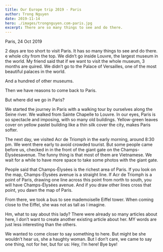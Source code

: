 ```yaml
---
title: Our Europe trip 2019 - Paris
author: Trong Nguyen
date: 2019-11-14
hero: ./images/trongnguyen.com-paris.jpg
excerpt: There are so many things to see and do there.
---
```


Paris, 24 Oct 2019

2 days are too short to visit Paris. It has so many things to see and do there.
e whole city from the top. We didn’t go inside Louvre, the largest museum in the world. My friend said that if we want to visit the whole museum, 3 months are quired. We didn’t go to the Palace of Versailles, one of the most beautiful palaces in the world.

And a hundred of other museums.

Then we have reasons to come back to Paris.

But where did we go in Paris?

We started the journey in Paris with a walking tour by ourselves along the Seine river. We walked from Sainte Chapelle to Louvre. In our eyes, Paris is so spectacle and imposing, with so many old buildings. Yellow-green leaves cover on yellow pastel building like a thin silk cover the city, makes Paris softer.

The next day, we visited Acr de Triomph in the early morning, around 8:30 pm. We went there early to avoid crowded tourist. But some people came before us, checked in in the front of the giant gate on the Champs-Élyséesavenue. The funny thing is that most of them are Vietnamese. We wait for a while to have more space to take some photos with the giant gate.

People said that Champs-Élysées is the richest area of Paris. If you look on the map, Champs-Élysées avenue is a straight line. If Acr de Triomph is a point of Paris, drawing one line across this point from north to south, you will have Champs-Élysées avenue. And if you draw other lines cross that point, you dawn the map of Paris.

From there, we took a bus to see mademoiselle Eiffel tower. When coming close to the Eiffel, she was not as tall as I imagine.

Hm, what to say about this lady? There were already so many articles about here, I don’t want to create another existing article about her. MY words are just less interesting than the others.

We wanted to come closer to say something to here. But might be she wouldn’t hear us, she a haughty woman. But I don’t care, we came to say one thing, not for her, but for us: Hey, I’m here! Bye bye!